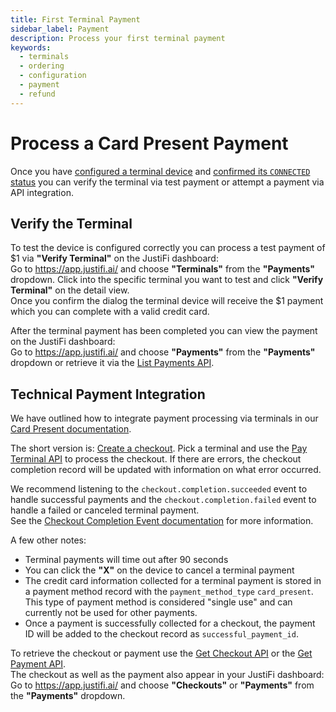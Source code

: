 ```yaml
---
title: First Terminal Payment
sidebar_label: Payment
description: Process your first terminal payment
keywords:
  - terminals
  - ordering
  - configuration
  - payment
  - refund
---
```


# Process a Card Present Payment
Once you have [configured a terminal device](https://docs.justifi.tech/terminals/configuration) 
and [confirmed its `CONNECTED` status](https://docs.justifi.tech/terminals/configuration#check-the-terminal-status) 
you can verify the terminal via test payment or attempt a payment via API integration.

## Verify the Terminal
To test the device is configured correctly you can process a test payment of $1 via **"Verify Terminal"** 
on the JustiFi dashboard:\
Go to https://app.justifi.ai/ and choose **"Terminals"** from the **"Payments"** dropdown. 
Click into the specific terminal you want to test and click **"Verify Terminal"** on the detail view.\
Once you confirm the dialog the terminal device will receive the $1 payment 
which you can complete with a valid credit card.

After the terminal payment has been completed you can view the payment on the JustiFi dashboard:\
Go to https://app.justifi.ai/ and choose **"Payments"** from the **"Payments"** dropdown 
or retrieve it via the [List Payments API](https://docs.justifi.tech/api-spec#tag/Payments/operation/ListPayments).

## Technical Payment Integration
We have outlined how to integrate payment processing via terminals in our [Card Present documentation](https://developer.justifi.ai/tag/Terminals).

The short version is: [Create a checkout](https://docs.justifi.tech/api-spec#tag/Checkouts/operation/CreateCheckout). 
Pick a terminal and use the [Pay Terminal API](https://docs.justifi.tech/api-spec#tag/Terminals/operation/payTerminal) 
to process the checkout. If there are errors, the checkout completion record will be updated with information 
on what error occurred. 

We recommend listening to the `checkout.completion.succeeded` event to handle successful payments and the `checkout.completion.failed` event to handle a failed 
or canceled terminal payment.\
See the [Checkout Completion Event documentation](https://docs.justifi.tech/api-spec#tag/Events/operation/checkoutCompletionEvent) for more information.

A few other notes:
- Terminal payments will time out after 90 seconds
- You can click the **"X"** on the device to cancel a terminal payment
- The credit card information collected for a terminal payment is stored in a payment method record with the `payment_method_type` `card_present`.
This type of payment method is considered "single use" and can currently not be used for other payments. 
- Once a payment is successfully collected for a checkout, the payment ID will be added to the checkout record as `successful_payment_id`. 

To retrieve the checkout or payment use the [Get Checkout API](https://docs.justifi.tech/api-spec#tag/Checkouts/operation/GetCheckout) 
or the [Get Payment API](https://docs.justifi.tech/api-spec#tag/Payments/operation/GetPayment).\
The checkout as well as the payment also appear in your JustiFi dashboard:\
Go to https://app.justifi.ai/ and choose **"Checkouts"** or **"Payments"** from the **"Payments"** dropdown.
